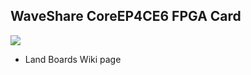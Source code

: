 == WaveShare CoreEP4CE6 FPGA Card ==

<img src="http://land-boards.com/blwiki/images/0/0e/CoreEP4CE6-intro.jpg"></img>

* <a src="http://land-boards.com/blwiki/index.php?title=BASE-EP4CE6">Land Boards Wiki page</a>
